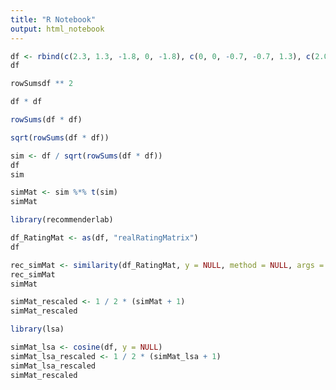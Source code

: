 ```yaml
---
title: "R Notebook"
output: html_notebook
---
```



```r
df <- rbind(c(2.3, 1.3, -1.8, 0, -1.8), c(0, 0, -0.7, -0.7, 1.3), c(2.0, -2.0, 1.0, 1.0, -2.0), c(-0.2, -0.2, 2.8, -1.2, -1.2))
df
```

```r
rowSumsdf ** 2
```


```r
df * df
```

```r
rowSums(df * df)
```

```r
sqrt(rowSums(df * df))
```

```r
sim <- df / sqrt(rowSums(df * df))
df
sim
```

```r
simMat <- sim %*% t(sim)
simMat
```

```r
library(recommenderlab)
```

```r
df_RatingMat <- as(df, "realRatingMatrix")
df
```


```r
rec_simMat <- similarity(df_RatingMat, y = NULL, method = NULL, args = NULL)
rec_simMat
simMat
```

```r
simMat_rescaled <- 1 / 2 * (simMat + 1)
simMat_rescaled
```

```r
library(lsa)
```
```r
simMat_lsa <- cosine(df, y = NULL)
simMat_lsa_rescaled <- 1 / 2 * (simMat_lsa + 1)
simMat_lsa_rescaled
simMat_rescaled
```


